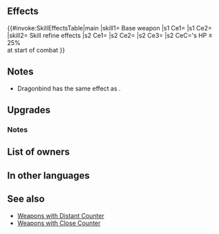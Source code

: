 {{Weapon Infobox
|tagid=SID_魔竜封印の剣
|weaponType=Sword
|might=16
|range=1
|effectiveness=dragon
|effect=Effective against dragon foes. Unit can counterattack regardless of foe's range.
|cost=400
|exclusive=1
|statModifiers=0,16,0,0,0
|required=Silver Sword
|refinePaths=default
|refineSP=400
|refineMedals=500
|refineDews=200
|tagidExtraSkill1=一
|effectSkill1=At start of combat, if unit's HP ≥ 25%, grants Atk/Spd/Def/Res+4 and Special cooldown charge +1 to unit per attack (only highest value applied; does not stack), and neutralizes effects that inflict "Special cooldown charge -X" on unit during combat.
|iconSkill1=Dragonbind W.png
|properties=random_owner
}}
==Effects==
{{#invoke:SkillEffectsTable|main
|skill1={{SCi|weapon}} Base weapon
|s1 Ce1={{Eft|Effectiveness|{{Cwti|Dragonstone|group=1}} [[Dragon]]}}
|s1 Ce2={{Eft|Distant Counter}}
|skill2={{Si|Dragonbind|refine=Skill1}} Skill refine effects
|s2 Ce1={{Eft|Temporary buffs|Atk/Spd/Def/Res|4}}
|s2 Ce2={{Eft|Accelerate Charge}}
|s2 Ce3={{Eft|Neutralize Guard}}
|s2 CeC={{Tgt|Unit}}'s HP ≥ 25%<br>at start of combat
}}
==Notes==
* Dragonbind has the same effect as {{St|Distant Counter}}.
{{Effective damage bonus|dragon}}
==Upgrades==
{{Weapon Upgrade List}}
===Notes===
{{Temporary buffs}}
{{CooldownChargePlus}}
{{CooldownChargeMinusNeutralization}}
==List of owners==
{{Skill Hero List}}
==In other languages==
{{OtherLanguages
|japanese=魔竜封印の剣
|german=Drachenklinge
|spanishEU=Selladragones
|spanishLA=Selladragones
|french=Lame du dragon
|italian=Sigilladraghi
|chineseTW=封印魔龍之劍
|portuguese=Selo de dragão
}}
==See also==
{{See also skills|cond=WikiName LIKE '%binding blade%' OR (Description LIKE '%special cooldown charge +%neutralizes%"Special cooldown charge -X"%' OR Description LIKE '%neutralizes%"Special cooldown charge -X"%special cooldown charge +1 per%') AND Exclusive='1'}}
* [[:Category:Weapons with Distant Counter|Weapons with Distant Counter]]
* [[:Category:Weapons with Close Counter|Weapons with Close Counter]]
{{Weapons Navbox}}